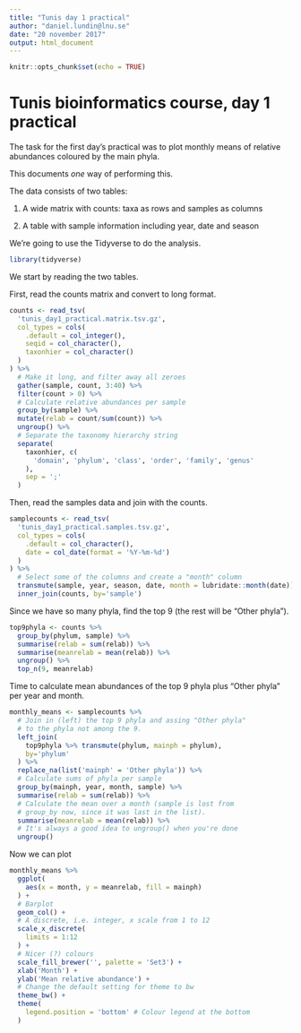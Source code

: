 ```yaml
---
title: "Tunis day 1 practical"
author: "daniel.lundin@lnu.se"
date: "20 november 2017"
output: html_document
---
```


```r
knitr::opts_chunk$set(echo = TRUE)
```

# Tunis bioinformatics course, day 1 practical

The task for the first day's practical was to plot monthly
means of relative abundances coloured by the main phyla.

This documents *one* way of performing this.

The data consists of two tables:

1. A wide matrix with counts: taxa as rows and samples as
columns

2. A table with sample information including year, date and
season

We're going to use the Tidyverse to do the analysis.

```r
library(tidyverse)
```

We start by reading the two tables.

First, read the counts matrix and convert to long format.

```r
counts <- read_tsv(
  'tunis_day1_practical.matrix.tsv.gz',
  col_types = cols(
    .default = col_integer(), 
    seqid = col_character(),
    taxonhier = col_character()
  )
) %>%
  # Make it long, and filter away all zeroes
  gather(sample, count, 3:40) %>%
  filter(count > 0) %>%
  # Calculate relative abundances per sample
  group_by(sample) %>% 
  mutate(relab = count/sum(count)) %>%
  ungroup() %>%
  # Separate the taxonomy hierarchy string
  separate(
    taxonhier, c(
      'domain', 'phylum', 'class', 'order', 'family', 'genus'
    ),
    sep = ';'
  )
```

Then, read the samples data and join with the counts.

```r
samplecounts <- read_tsv(
  'tunis_day1_practical.samples.tsv.gz',
  col_types = cols(
    .default = col_character(),
    date = col_date(format = '%Y-%m-%d')
  )
) %>%
  # Select some of the columns and create a "month" column
  transmute(sample, year, season, date, month = lubridate::month(date)) %>%
  inner_join(counts, by='sample')
```

Since we have so many phyla, find the top 9 (the rest will
be "Other phyla").

```r
top9phyla <- counts %>%
  group_by(phylum, sample) %>%
  summarise(relab = sum(relab)) %>%
  summarise(meanrelab = mean(relab)) %>%
  ungroup() %>%
  top_n(9, meanrelab)
```

Time to calculate mean abundances of the top 9 phyla plus
"Other phyla" per year and month.

```r
monthly_means <- samplecounts %>%
  # Join in (left) the top 9 phyla and assing "Other phyla"
  # to the phyla not among the 9.
  left_join(
    top9phyla %>% transmute(phylum, mainph = phylum),
    by='phylum'
  ) %>%
  replace_na(list('mainph' = 'Other phyla')) %>%
  # Calculate sums of phyla per sample
  group_by(mainph, year, month, sample) %>%
  summarise(relab = sum(relab)) %>%
  # Calculate the mean over a month (sample is lost from
  # group_by now, since it was last in the list).
  summarise(meanrelab = mean(relab)) %>%
  # It's always a good idea to ungroup() when you're done
  ungroup()
```

Now we can plot

```r
monthly_means %>%
  ggplot(
    aes(x = month, y = meanrelab, fill = mainph)
  ) +
  # Barplot
  geom_col() +
  # A discrete, i.e. integer, x scale from 1 to 12
  scale_x_discrete(
    limits = 1:12
  ) +
  # Nicer (?) colours
  scale_fill_brewer('', palette = 'Set3') +
  xlab('Month') +
  ylab('Mean relative abundance') +
  # Change the default setting for theme to bw
  theme_bw() + 
  theme(
    legend.position = 'bottom' # Colour legend at the bottom
  )
```


